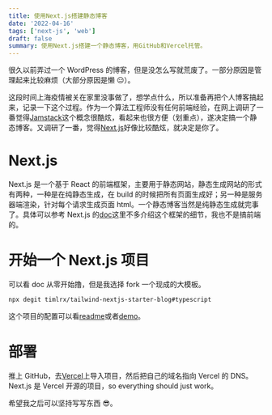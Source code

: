 ```yaml
---
title: 使用Next.js搭建静态博客
date: '2022-04-16'
tags: ['next-js', 'web']
draft: false
summary: 使用Next.js搭建一个静态博客，用GitHub和Vercel托管。
---
```


<TOCInline toc={props.toc} asDisclosure toHeading={2} />

很久以前弄过一个 WordPress 的博客，但是没怎么写就荒废了。一部分原因是管理起来比较麻烦（大部分原因是懒 😑）。

这段时间上海疫情被关在家里没事做了，想学点什么，所以准备再把个人博客搞起来，记录一下这个过程。作为一个算法工程师没有任何前端经验，在网上调研了一番觉得[Jamstack](https://jamstack.org/)这个概念很酷炫，看起来也很方便（划重点），遂决定搞一个静态博客。又调研了一番，觉得[Next.js](https://nextjs.org/)好像比较酷炫，就决定是你了。

# Next.js

Next.js 是一个基于 React 的前端框架，主要用于静态网站，静态生成网站的形式有两种，一种是在纯静态生成，在 build 的时候把所有页面生成好；另一种是服务器端渲染，针对每个请求生成页面 html。一个静态博客当然是纯静态生成就完事了。具体可以参考 Next.js 的[doc](https://nextjs.org/docs/getting-started)这里不多介绍这个框架的细节，我也不是搞前端的。

# 开始一个 Next.js 项目

可以看 doc 从零开始撸，但是我选择 fork 一个现成的大模板。

```bash
npx degit timlrx/tailwind-nextjs-starter-blog#typescript
```

这个项目的配置可以看[readme](https://github.com/timlrx/tailwind-nextjs-starter-blog)或者[demo](https://tailwind-nextjs-starter-blog.vercel.app/)。

# 部署

推上 GitHub，去[Vercel](https://vercel.com/)上导入项目，然后把自己的域名指向 Vercel 的 DNS。Next.js 是 Vercel 开源的项目，so everything should just work。

希望我之后可以坚持写写东西 😎。
